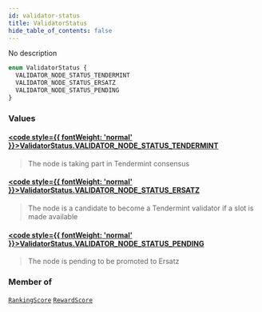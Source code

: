 ```yaml
---
id: validator-status
title: ValidatorStatus
hide_table_of_contents: false
---
```








No description

```graphql
enum ValidatorStatus {
  VALIDATOR_NODE_STATUS_TENDERMINT
  VALIDATOR_NODE_STATUS_ERSATZ
  VALIDATOR_NODE_STATUS_PENDING
}
```


### Values

#### [<code style={{ fontWeight: 'normal' }}>ValidatorStatus.<b>VALIDATOR_NODE_STATUS_TENDERMINT</b></code>](#) 
> The node is taking part in Tendermint consensus
> 

#### [<code style={{ fontWeight: 'normal' }}>ValidatorStatus.<b>VALIDATOR_NODE_STATUS_ERSATZ</b></code>](#) 
> The node is a candidate to become a Tendermint validator if a slot is made available
> 

#### [<code style={{ fontWeight: 'normal' }}>ValidatorStatus.<b>VALIDATOR_NODE_STATUS_PENDING</b></code>](#) 
> The node is pending to be promoted to Ersatz
> 



### Member of

[`RankingScore`](/testnet/api/graphql/objects/ranking-score)  <Badge class="secondary" text="object"/><Bullet />[`RewardScore`](/testnet/api/graphql/objects/reward-score)  <Badge class="secondary" text="object"/>



